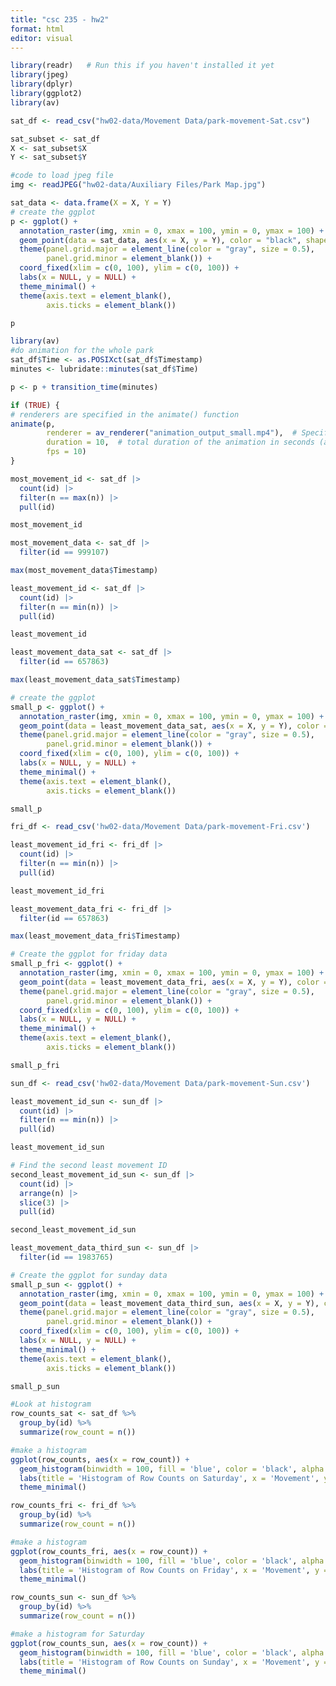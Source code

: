 ```yaml
---
title: "csc 235 - hw2"
format: html
editor: visual
---
```


```r
library(readr)   # Run this if you haven't installed it yet
library(jpeg)
library(dplyr)
library(ggplot2)
library(av)
```

```r
sat_df <- read_csv("hw02-data/Movement Data/park-movement-Sat.csv")
```

```r
sat_subset <- sat_df
X <- sat_subset$X
Y <- sat_subset$Y
```

```r
#code to load jpeg file
img <- readJPEG("hw02-data/Auxiliary Files/Park Map.jpg")
```

```r
sat_data <- data.frame(X = X, Y = Y)
# create the ggplot
p <- ggplot() +
  annotation_raster(img, xmin = 0, xmax = 100, ymin = 0, ymax = 100) +
  geom_point(data = sat_data, aes(x = X, y = Y), color = "black", shape = 2, size = 3) +
  theme(panel.grid.major = element_line(color = "gray", size = 0.5),
        panel.grid.minor = element_blank()) +
  coord_fixed(xlim = c(0, 100), ylim = c(0, 100)) +
  labs(x = NULL, y = NULL) +
  theme_minimal() + 
  theme(axis.text = element_blank(),
        axis.ticks = element_blank())
```

```r
p
```


```r
library(av)
#do animation for the whole park
sat_df$Time <- as.POSIXct(sat_df$Timestamp)
minutes <- lubridate::minutes(sat_df$Time)

p <- p + transition_time(minutes)

if (TRUE) {
# renderers are specified in the animate() function
animate(p, 
        renderer = av_renderer("animation_output_small.mp4"),  # Specify output file name
        duration = 10,  # total duration of the animation in seconds (adjust as needed)
        fps = 10)
}
```
```r
most_movement_id <- sat_df |>
  count(id) |>
  filter(n == max(n)) |>
  pull(id)

most_movement_id
```
```r
most_movement_data <- sat_df |>
  filter(id == 999107) 

max(most_movement_data$Timestamp)
```

```r
least_movement_id <- sat_df |>
  count(id) |>
  filter(n == min(n)) |>
  pull(id)

least_movement_id
```
```r
least_movement_data_sat <- sat_df |>
  filter(id == 657863) 

max(least_movement_data_sat$Timestamp)
```

```r
# create the ggplot
small_p <- ggplot() +
  annotation_raster(img, xmin = 0, xmax = 100, ymin = 0, ymax = 100) +
  geom_point(data = least_movement_data_sat, aes(x = X, y = Y), color = "black", shape = 2, size = 3) +
  theme(panel.grid.major = element_line(color = "gray", size = 0.5),
        panel.grid.minor = element_blank()) +
  coord_fixed(xlim = c(0, 100), ylim = c(0, 100)) +
  labs(x = NULL, y = NULL) +
  theme_minimal() +
  theme(axis.text = element_blank(),
        axis.ticks = element_blank())

```

```r
small_p
```
```r
fri_df <- read_csv('hw02-data/Movement Data/park-movement-Fri.csv')
```

```r
least_movement_id_fri <- fri_df |>
  count(id) |>
  filter(n == min(n)) |>
  pull(id)

least_movement_id_fri
```

```r
least_movement_data_fri <- fri_df |>
  filter(id == 657863) 

max(least_movement_data_fri$Timestamp)
```

```r
# Create the ggplot for friday data
small_p_fri <- ggplot() +
  annotation_raster(img, xmin = 0, xmax = 100, ymin = 0, ymax = 100) +
  geom_point(data = least_movement_data_fri, aes(x = X, y = Y), color = "black", shape = 2, size = 3) +
  theme(panel.grid.major = element_line(color = "gray", size = 0.5),
        panel.grid.minor = element_blank()) +
  coord_fixed(xlim = c(0, 100), ylim = c(0, 100)) +
  labs(x = NULL, y = NULL) +
  theme_minimal() +
  theme(axis.text = element_blank(),
        axis.ticks = element_blank())

```
```r
small_p_fri
```


```r
sun_df <- read_csv('hw02-data/Movement Data/park-movement-Sun.csv')
```

```r
least_movement_id_sun <- sun_df |>
  count(id) |>
  filter(n == min(n)) |>
  pull(id)

least_movement_id_sun
```

```r
# Find the second least movement ID
second_least_movement_id_sun <- sun_df |>
  count(id) |>
  arrange(n) |>
  slice(3) |>
  pull(id)

second_least_movement_id_sun
```

```r
least_movement_data_third_sun <- sun_df |>
  filter(id == 1983765)
```

```r
# Create the ggplot for sunday data
small_p_sun <- ggplot() +
  annotation_raster(img, xmin = 0, xmax = 100, ymin = 0, ymax = 100) +
  geom_point(data = least_movement_data_third_sun, aes(x = X, y = Y), color = "black", shape = 2, size = 3) +
  theme(panel.grid.major = element_line(color = "gray", size = 0.5),
        panel.grid.minor = element_blank()) +
  coord_fixed(xlim = c(0, 100), ylim = c(0, 100)) +
  labs(x = NULL, y = NULL) +
  theme_minimal() +
  theme(axis.text = element_blank(),
        axis.ticks = element_blank())
```

```r
small_p_sun
```

```r
#Look at histogram 
row_counts_sat <- sat_df %>%
  group_by(id) %>%
  summarize(row_count = n())

#make a histogram
ggplot(row_counts, aes(x = row_count)) +
  geom_histogram(binwidth = 100, fill = 'blue', color = 'black', alpha = 0.7) +
  labs(title = 'Histogram of Row Counts on Saturday', x = 'Movement', y = 'Count') +
  theme_minimal()
```
```r
row_counts_fri <- fri_df %>%
  group_by(id) %>%
  summarize(row_count = n())

#make a histogram
ggplot(row_counts_fri, aes(x = row_count)) +
  geom_histogram(binwidth = 100, fill = 'blue', color = 'black', alpha = 0.7) +
  labs(title = 'Histogram of Row Counts on Friday', x = 'Movement', y = 'Count') +
  theme_minimal()
```
```r
row_counts_sun <- sun_df %>%
  group_by(id) %>%
  summarize(row_count = n())

#make a histogram for Saturday
ggplot(row_counts_sun, aes(x = row_count)) +
  geom_histogram(binwidth = 100, fill = 'blue', color = 'black', alpha = 0.7) +
  labs(title = 'Histogram of Row Counts on Sunday', x = 'Movement', y = 'Count') +
  theme_minimal()
```

